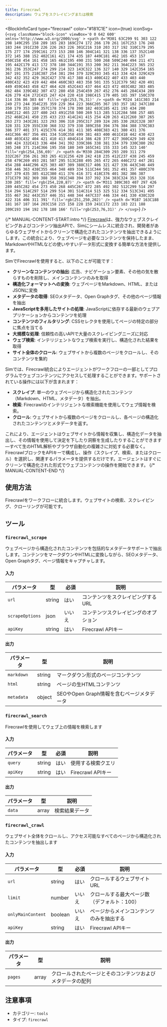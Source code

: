 ```yaml
---
title: Firecrawl
description: ウェブをスクレイピングまたは検索
---
```



<BlockInfoCard 
  type="firecrawl"
  color="#181C1E"
  icon={true}
  iconSvg={`<svg className="block-icon" viewBox='0 0 642 600' xmlns='http://www.w3.org/2000/svg' >
      <path
        d='M301 63C299 91 303 122 298 149C295 158 289 165 283 169C274 172 266 170 261 167C253 176 248 183 244 191C230 226 226 263 226 301C216 310 203 317 192 310C179 295 175 277 174 259C161 273 153 288 146 304C141 321 138 336 137 352C140 372 145 388 152 402C161 421 174 435 187 449C181 462 165 453 157 450C158 454 161 458 165 461C195 490 231 500 268 509C240 494 211 471 195 442C179 413 172 378 180 344C191 353 200 362 211 364C223 365 232 361 236 353C247 274 299 214 323 143C322 136 327 140 329 142C354 165 367 191 375 218C387 254 381 294 379 329C393 345 413 334 424 329C429 342 432 352 429 362C427 378 417 388 413 400C422 407 433 403 440 400C432 423 419 442 404 460C383 483 358 501 335 512C379 502 420 491 449 459C443 458 427 464 428 452C443 437 464 423 472 403C482 383 485 362 484 339C482 307 472 280 458 254C459 267 452 276 445 284C434 289 426 279 424 272C415 247 424 220 418 198C415 179 405 165 397 150C370 114 336 86 303 64'
        fill='rgb(253,76,31)'
      />
      <path
        d='M324 141C303 214 249 273 244 354C235 359 229 364 223 366C205 367 193 357 182 347C180 350 179 353 180 357C178 374 178 390 182 403C185 421 193 434 200 448C212 465 227 480 243 491C258 500 269 513 285 512C284 508 257 485 252 468C241 450 235 433 233 414C241 415 254 420 263 412C260 387 265 363 273 343C281 323 293 306 310 295C317 289 324 285 330 282C328 307 328 331 329 355C330 368 332 379 338 389C358 394 376 384 388 370C383 386 377 401 371 415C376 414 381 411 385 408C383 421 380 431 376 441C366 467 356 491 334 510C358 499 381 483 400 461C418 442 430 423 440 403C432 404 421 410 413 404C414 386 428 377 427 360C429 349 428 340 424 332C413 336 404 341 392 339C386 338 381 334 379 330C380 292 385 248 371 214C366 195 358 180 349 165C341 155 333 145 323 140'
        fill='rgb(254,156,69)'
      />
      <path
        d='M330 284C309 293 289 311 279 332C267 356 261 383 265 411C256 420 242 418 235 412C237 438 245 459 258 479C269 493 281 507 295 513C288 495 265 472 265 446C272 447 281 454 288 444C296 425 303 407 309 388C317 406 321 427 336 443C346 449 358 446 363 438C355 464 348 489 334 511C344 501 352 491 357 480C370 457 379 435 385 412C380 411 376 416 371 418C376 401 382 386 387 371C379 382 369 388 358 391C348 394 337 392 334 383C324 353 328 316 330 285'
        fill='rgb(254,220,87)'
      />
      <path
        d='M311 389C303 407 297 426 289 445C282 454 273 450 268 445C267 472 285 492 302 512C299 514 297 514 294 514C297 514 299 514 301 514C314 515 325 512 334 513C341 495 355 467 362 443C357 446 351 448 344 447C337 446 334 441 330 438C320 422 316 406 311 391'
        fill='rgb(251,250,202)'
      />
      <path
        d='M187 163C188 181 167 187 164 203C158 215 158 228 159 241C172 233 183 221 188 209C193 194 192 178 188 166'
        fill='rgb(253,76,31)'
      />
    </svg>`}
/>

{/* MANUAL-CONTENT-START:intro */}
[Firecrawl](https://firecrawl.dev/)は、強力なウェブスクレイピングおよびコンテンツ抽出APIで、Simにシームレスに統合され、開発者があらゆるウェブサイトからクリーンで構造化されたコンテンツを抽出できるようにします。この統合により、ウェブページを必要なコンテンツを保持したまま、MarkdownやHTMLなどの使いやすいデータ形式に変換する簡単な方法を提供します。

SimでFirecrawlを使用すると、以下のことが可能です：

- **クリーンなコンテンツの抽出**: 広告、ナビゲーション要素、その他の気を散らすものを削除し、メインコンテンツのみを取得
- **構造化フォーマットへの変換**: ウェブページをMarkdown、HTML、またはJSONに変換
- **メタデータの取得**: SEOメタデータ、Open Graphタグ、その他のページ情報を抽出
- **JavaScriptを多用したサイトの処理**: JavaScriptに依存する最新のウェブアプリケーションからコンテンツを処理
- **コンテンツのフィルタリング**: CSSセレクタを使用してページの特定の部分に焦点を当てる
- **大規模な処理**: 信頼性の高いAPIで大量のスクレイピングニーズに対応
- **ウェブ検索**: インテリジェントなウェブ検索を実行し、構造化された結果を取得
- **サイト全体のクロール**: ウェブサイトから複数のページをクロールし、そのコンテンツを集約

Simでは、Firecrawl統合によりエージェントがワークフローの一部としてプログラムでウェブコンテンツにアクセスして処理することができます。サポートされている操作には以下が含まれます：

- **スクレイプ**: 単一のウェブページから構造化されたコンテンツ（Markdown、HTML、メタデータ）を抽出。
- **検索**: Firecrawlのインテリジェントな検索機能を使用してウェブ情報を検索。
- **クロール**: ウェブサイトから複数のページをクロールし、各ページの構造化されたコンテンツとメタデータを返す。

これにより、エージェントはウェブサイトから情報を収集し、構造化データを抽出し、その情報を使用して決定を下したり洞察を生成したりすることができます—すべて生のHTML解析やブラウザ自動化の複雑さに対処する必要なく。FirecrawlブロックをAPIキーで構成し、操作（スクレイプ、検索、またはクロール）を選択し、関連するパラメータを提供するだけです。エージェントはすぐにクリーンで構造化された形式でウェブコンテンツの操作を開始できます。
{/* MANUAL-CONTENT-END */}

## 使用方法

Firecrawlをワークフローに統合します。ウェブサイトの検索、スクレイピング、クローリングが可能です。

## ツール

### `firecrawl_scrape`

ウェブページから構造化されたコンテンツを包括的なメタデータサポートで抽出します。コンテンツをマークダウンやHTMLに変換しながら、SEOメタデータ、Open Graphタグ、ページ情報をキャプチャします。

#### 入力

| パラメータ | 型 | 必須 | 説明 |
| --------- | ---- | -------- | ----------- |
| `url` | string | はい | コンテンツをスクレイピングするURL |
| `scrapeOptions` | json | いいえ | コンテンツスクレイピングのオプション |
| `apiKey` | string | はい | Firecrawl APIキー |

#### 出力

| パラメータ | 型 | 説明 |
| --------- | ---- | ----------- |
| `markdown` | string | マークダウン形式のページコンテンツ |
| `html` | string | ページの生HTMLコンテンツ |
| `metadata` | object | SEOやOpen Graph情報を含むページメタデータ |

### `firecrawl_search`

Firecrawlを使用してウェブ上の情報を検索します

#### 入力

| パラメータ | 型 | 必須 | 説明 |
| --------- | ---- | -------- | ----------- |
| `query` | string | はい | 使用する検索クエリ |
| `apiKey` | string | はい | Firecrawl APIキー |

#### 出力

| パラメータ | 型 | 説明 |
| --------- | ---- | ----------- |
| `data` | array | 検索結果データ |

### `firecrawl_crawl`

ウェブサイト全体をクロールし、アクセス可能なすべてのページから構造化されたコンテンツを抽出します

#### 入力

| パラメータ | 型 | 必須 | 説明 |
| --------- | ---- | -------- | ----------- |
| `url` | string | はい | クロールするウェブサイトURL |
| `limit` | number | いいえ | クロールする最大ページ数（デフォルト：100） |
| `onlyMainContent` | boolean | いいえ | ページからメインコンテンツのみを抽出する |
| `apiKey` | string | はい | Firecrawl APIキー |

#### 出力

| パラメータ | 型 | 説明 |
| --------- | ---- | ----------- |
| `pages` | array | クロールされたページとそのコンテンツおよびメタデータの配列 |

## 注意事項

- カテゴリー: `tools`
- タイプ: `firecrawl`
